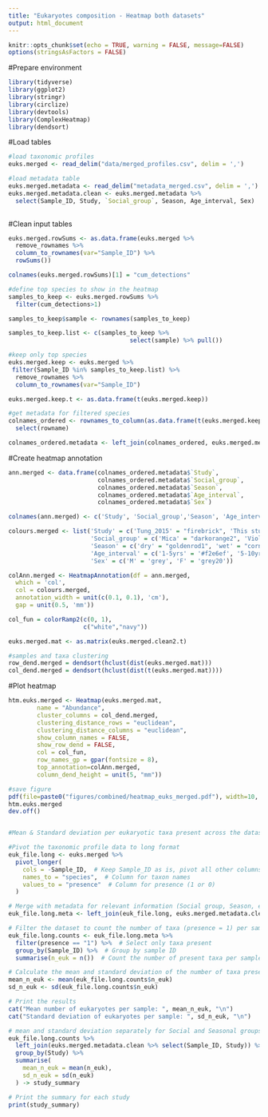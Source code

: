 ---
title: "Eukaryotes composition - Heatmap both datasets"
output: html_document
---

```{r setup, include=FALSE}

knitr::opts_chunk$set(echo = TRUE, warning = FALSE, message=FALSE)
options(stringsAsFactors = FALSE)

```


#Prepare environment
```{r}

library(tidyverse)
library(ggplot2)
library(stringr)
library(circlize)
library(devtools)
library(ComplexHeatmap)
library(dendsort)

```

#Load tables
```{r}

#load taxonomic profiles
euks.merged <- read_delim("data/merged_profiles.csv", delim = ',')

#load metadata table
euks.merged.metadata <- read_delim("metadata_merged.csv", delim = ',')
euks.merged.metadata.clean <- euks.merged.metadata %>% 
  select(Sample_ID, Study, `Social_group`, Season, Age_interval, Sex)
  
```

#Clean input tables
```{r}

euks.merged.rowSums <- as.data.frame(euks.merged %>% 
  remove_rownames %>% 
  column_to_rownames(var="Sample_ID") %>% 
  rowSums()) 

colnames(euks.merged.rowSums)[1] = "cum_detections"

#define top species to show in the heatmap
samples_to_keep <- euks.merged.rowSums %>% 
  filter(cum_detections>1) 

samples_to_keep$sample <- rownames(samples_to_keep)

samples_to_keep.list <- c(samples_to_keep %>% 
                                  select(sample) %>% pull())

#keep only top species
euks.merged.keep <- euks.merged %>% 
 filter(Sample_ID %in% samples_to_keep.list) %>% 
  remove_rownames %>% 
  column_to_rownames(var="Sample_ID") 

euks.merged.keep.t <- as.data.frame(t(euks.merged.keep))

#get metadata for filtered species
colnames_ordered <- rownames_to_column(as.data.frame(t(euks.merged.keep.t))) %>% 
  select(rowname)

colnames_ordered.metadata <- left_join(colnames_ordered, euks.merged.metadata.clean, by=c("rowname"="Sample_ID"))

```

#Create heatmap annotation
```{r}

ann.merged <- data.frame(colnames_ordered.metadata$`Study`,
                         colnames_ordered.metadata$`Social_group`,
                         colnames_ordered.metadata$`Season`,
                         colnames_ordered.metadata$`Age_interval`,
                         colnames_ordered.metadata$`Sex`)

colnames(ann.merged) <- c('Study', 'Social_group','Season', 'Age_interval','Sex')

colours.merged <- list('Study' = c('Tung_2015' = "firebrick", 'This study' = "darkslateblue"),
                       'Social_group' = c('Mica' = "darkorange2", 'Viola' = "purple3"),
                       'Season' = c('dry' = "goldenrod1", 'wet' = "cornflowerblue"),
                       'Age_interval' = c('1-5yrs' = '#f2e6ef', '5-10yrs' = '#de9ecd',  '10-15yrs' = '#ad3691', 'over 15yrs' = '#630a4c'),
                       'Sex' = c('M' = 'grey', 'F' = 'grey20'))

colAnn.merged <- HeatmapAnnotation(df = ann.merged,
  which = 'col',
  col = colours.merged,
  annotation_width = unit(c(0.1, 0.1), 'cm'),
  gap = unit(0.5, 'mm'))

col_fun = colorRamp2(c(0, 1), 
                     c("white","navy"))

euks.merged.mat <- as.matrix(euks.merged.clean2.t)

#samples and taxa clustering
row_dend.merged = dendsort(hclust(dist(euks.merged.mat)))
col_dend.merged = dendsort(hclust(dist(t(euks.merged.mat))))

```

#Plot heatmap
```{r}

htm.euks.merged <- Heatmap(euks.merged.mat, 
        name = "Abundance", 
        cluster_columns = col_dend.merged,
        clustering_distance_rows = "euclidean", 
        clustering_distance_columns = "euclidean",
        show_column_names = FALSE, 
        show_row_dend = FALSE, 
        col = col_fun, 
        row_names_gp = gpar(fontsize = 8),
        top_annotation=colAnn.merged, 
        column_dend_height = unit(5, "mm"))

#save figure
pdf(file=paste0("figures/combined/heatmap_euks_merged.pdf"), width=10, height=5)
htm.euks.merged
dev.off()


#Mean & Standard deviation per eukaryotic taxa present across the datasets 

#Pivot the taxonomic profile data to long format
euk_file.long <- euks.merged %>%
  pivot_longer(
    cols = -Sample_ID,  # Keep Sample_ID as is, pivot all other columns
    names_to = "species",  # Column for taxon names
    values_to = "presence"  # Column for presence (1 or 0)
  )

# Merge with metadata for relevant information (Social group, Season, etc.)
euk_file.long.meta <- left_join(euk_file.long, euks.merged.metadata.clean)

# Filter the dataset to count the number of taxa (presence = 1) per sample
euk_file.long.counts <- euk_file.long.meta %>%
  filter(presence == "1") %>%  # Select only taxa present
  group_by(Sample_ID) %>%  # Group by sample ID
  summarise(n_euk = n())  # Count the number of present taxa per sample

# Calculate the mean and standard deviation of the number of taxa present per sample
mean_n_euk <- mean(euk_file.long.counts$n_euk)
sd_n_euk <- sd(euk_file.long.counts$n_euk)

# Print the results
cat("Mean number of eukaryotes per sample: ", mean_n_euk, "\n")
cat("Standard deviation of eukaryotes per sample: ", sd_n_euk, "\n")

# mean and standard deviation separately for Social and Seasonal groups
euk_file.long.counts %>%
  left_join(euks.merged.metadata.clean %>% select(Sample_ID, Study)) %>%
  group_by(Study) %>%
  summarise(
    mean_n_euk = mean(n_euk),
    sd_n_euk = sd(n_euk)
  ) -> study_summary

# Print the summary for each study
print(study_summary)
```
